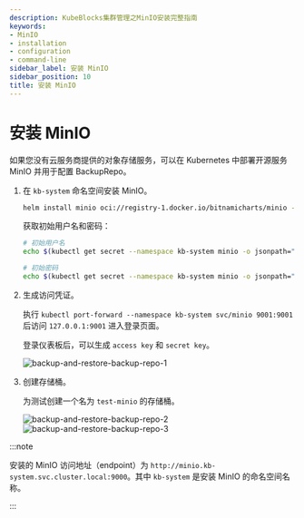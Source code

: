 ```yaml
---
description: KubeBlocks集群管理之MinIO安装完整指南
keywords:
- MinIO
- installation
- configuration
- command-line
sidebar_label: 安装 MinIO
sidebar_position: 10
title: 安装 MinIO
---
```



# 安装 MinIO

如果您没有云服务商提供的对象存储服务，可以在 Kubernetes 中部署开源服务 MinIO 并用于配置 BackupRepo。

1. 在 `kb-system` 命名空间安装 MinIO。

   ```bash
   helm install minio oci://registry-1.docker.io/bitnamicharts/minio --namespace kb-system --create-namespace --set "extraEnvVars[0].name=MINIO_BROWSER_LOGIN_ANIMATION" --set "extraEnvVars[0].value=off" --version 14.10.5
   ```

   获取初始用户名和密码：

   ```bash
   # 初始用户名
   echo $(kubectl get secret --namespace kb-system minio -o jsonpath="{.data.root-user}" | base64 -d)

   # 初始密码
   echo $(kubectl get secret --namespace kb-system minio -o jsonpath="{.data.root-password}" | base64 -d)
   ```

2. 生成访问凭证。

   执行 `kubectl port-forward --namespace kb-system svc/minio 9001:9001` 后访问 `127.0.0.1:9001` 进入登录页面。

   登录仪表板后，可以生成 `access key` 和 `secret key`。

   ![backup-and-restore-backup-repo-1](/img/docs/en/backup-and-restore-backup-repo-1.png)

3. 创建存储桶。

   为测试创建一个名为 `test-minio` 的存储桶。

   ![backup-and-restore-backup-repo-2](/img/docs/en/backup-and-restore-backup-repo-2.png)
   ![backup-and-restore-backup-repo-3](/img/docs/en/backup-and-restore-backup-repo-3.png)

  :::note

  安装的 MinIO 访问地址（endpoint）为 `http://minio.kb-system.svc.cluster.local:9000`。其中 `kb-system` 是安装 MinIO 的命名空间名称。

  :::